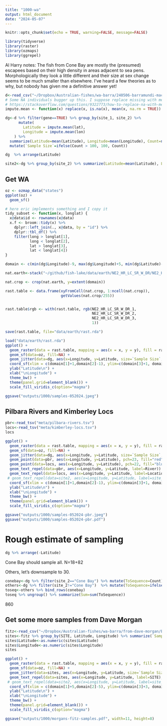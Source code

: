```yaml
---
title: "1000-wa"
output: html_document
date: "2024-05-07"
---
```


```r
knitr::opts_chunk$set(echo = TRUE, warning=FALSE, message=FALSE)
```

```r
library(tidyverse)
library(raster)
library(ozmaps)
library(ggrepel)
```



Al Harry notes:
The fish from Cone Bay are mostly the (presumed) escapees based on their high density in areas adjacent to sea pens. Morphologically they look a little different and their size at sex change seems to be much smaller than elsewhere. I’ve heard a few theories as to why, but nobody has given me a definitive answer yet!


```r
d<-read_csv("~/Dropbox/Australian-fishes/wa-barra/240506-barramundi-mac-edit.csv")
# Some NA individuals bugger up this. I suppose replace missing with mean
# https://stackoverflow.com/questions/9322773/how-to-replace-na-with-mean-by-group-subset
impute.mean <- function(x) replace(x, is.na(x), mean(x, na.rm = TRUE))

dg<-d %>% filter(gene==TRUE) %>% group_by(site_1, site_2) %>% 
      mutate(
        Latitude = impute.mean(lat),
        Longitude = impute.mean(lon)  
    ) %>%
  summarize(Latitude=mean(Latitude), Longitude=mean(Longitude), Count=n()) %>%
  mutate(`Sample Size`=ifelse(Count > 100, 100, Count))

dg  %>% arrange(Latitude)

site2<-dg %>% group_by(site_2) %>% summarize(Latitude=mean(Latitude), Longitude=mean(Longitude), `Total Samples`=sum(Count))
```


## Get WA
```r
oz <- ozmap_data("states")
ggplot(oz) +
  geom_sf()
```

```r
# here eric implements something and I copy it
tidy_subset <- function(x, longlat) {
  x@data$id <- rownames(x@data)
  x.f <- broom::tidy(x) %>%
    dplyr::left_join(., x@data, by = "id") %>%
    dplyr::tbl_df() %>%
    filter(long > longlat[1],
           long < longlat[2],
           lat > longlat[3],
           lat < longlat[4])
}

```

```r
domain <- c(min(dg$Longitude)-9, max(dg$Longitude)+5, min(dg$Latitude)-6, max(dg$Latitude)+2)
```


```r
nat.earth<-stack("~/github/fish-lake/data/earth/NE2_HR_LC_SR_W_DR/NE2_HR_LC_SR_W_DR.tif")

nat.crop <- crop(nat.earth, y=extent(domain))

rast.table <- data.frame(xyFromCell(nat.crop, 1:ncell(nat.crop)),
                         getValues(nat.crop/255))


rast.table$rgb <- with(rast.table, rgb(NE2_HR_LC_SR_W_DR_1,
                                       NE2_HR_LC_SR_W_DR_2,
                                       NE2_HR_LC_SR_W_DR_3,
                                       1))

save(rast.table, file="data/earth/rast.rda")
```

```r
load("data/earth/rast.rda")
ggplot() +
  geom_raster(data = rast.table, mapping = aes(x = x, y = y), fill = rast.table$rgb, interpolate = TRUE)  +
  geom_sf(data=oz, fill=NA) +
  geom_jitter(data=dg, aes(x=Longitude, y=Latitude, size=`Sample Size`, fill=`Sample Size`), pch=21, alpha=0.75) +
  coord_sf(xlim = c(domain[1]+1,domain[2]-1), ylim=c(domain[3]+1, domain[4]-1)) +
  ylab("Latitude\n") +
  xlab("\nLongitude") +
  theme_bw() +
  theme(panel.grid=element_blank()) +
  scale_fill_viridis_c(option="magma")

ggsave("outputs/1000/samples-052024.jpeg")
```



## Pilbara Rivers and Kimberley Locs

```r
pbr<-read_tsv("meta/pilbara-rivers.tsv")
locs<-read_tsv("meta/kimberley-locs.tsv")
locs
```


```r
ggplot() +
  geom_raster(data = rast.table, mapping = aes(x = x, y = y), fill = rast.table$rgb, interpolate = TRUE)  +
  geom_sf(data=oz, fill=NA) +
  geom_jitter(data=dg, aes(x=Longitude, y=Latitude, size=`Sample Size`, fill=`Sample Size`), pch=21, alpha=0.75) +
  geom_point(data=pbr, aes(x=Longitude, y=Latitude), pch=23, fill="red", alpha=0.75, size=4) +
  geom_point(data=locs, aes(x=Longitude, y=Latitude), pch=22, fill="blue", alpha=0.75, size=4) +
  geom_text_repel(data=pbr, aes(x=Longitude, y=Latitude, label=River)) +
  geom_text_repel(data=locs, aes(x=Longitude, y=Latitude, label=Location)) +
 # geom_text_repel(data=site2, aes(x=Longitude, y=Latitude, label=site_2), max.overlaps = Inf) +
  coord_sf(xlim = c(domain[1]+1,domain[2]-1), ylim=c(domain[3]+1, domain[4]-1)) +
  ylab("Latitude\n") +
  xlab("\nLongitude") +
  theme_bw() +
  theme(panel.grid=element_blank()) +
  scale_fill_viridis_c(option="magma")

ggsave("outputs/1000/samples-052024-pbr.jpeg")
ggsave("outputs/1000/samples-052024-pbr.pdf")

```



# Rough estimate of sampling

```r
dg %>% arrange(-Latitude)
```

Cone Bay should sample all. N=18+82

Others, let's downsample to 30.    


```r
conebay<-dg %>% filter(site_2=="Cone Bay") %>% mutate(ToSequence=Count) %>% dplyr::select(-Count, -`Sample Size`)
others<-dg %>% filter(site_2!="Cone Bay")  %>% mutate(ToSequence=ifelse(Count > 30, 30, Count)) %>% dplyr::select(-Count, -`Sample Size`)
toseq<-others %>% bind_rows(conebay)
toseq %>% ungroup() %>% summarize(Sum=sum(ToSequence))
```

860 

## Get some more samples from Dave Morgan

```r
fitz<-read_csv("~/Dropbox/Australian-fishes/wa-barra/from-dave-morgan/Barramundi biologicals Fitzroy-MAC edit.csv")
sites<-fitz %>% group_by(SITE, Latitude, Longitude) %>% summarize(`Sample Size`=n()) %>% filter(!Latitude %in% c(NA,"?"))
sites$Latitude<-as.numeric(sites$Latitude)
sites$Longitude<-as.numeric(sites$Longitude)
sites 
```


```r
ggplot() +
  geom_raster(data = rast.table, mapping = aes(x = x, y = y), fill = rast.table$rgb, interpolate = TRUE)  +
  geom_sf(data=oz, fill=NA) +
  geom_jitter(data=sites, aes(x=Longitude, y=Latitude, size=`Sample Size`, fill=`Sample Size`), pch=21, alpha=0.75) +
  geom_text_repel(data=sites, aes(x=Longitude, y=Latitude, label=SITE), max.overlaps = Inf) +
 # geom_text_repel(data=site2, aes(x=Longitude, y=Latitude, label=site_2), max.overlaps = Inf) +
  coord_sf(xlim = c(domain[1]+5,domain[2]-5), ylim=c(domain[3]+3, domain[4]-2)) +
  ylab("Latitude\n") +
  xlab("\nLongitude") +
  theme_bw() +
  theme(panel.grid=element_blank()) +
  scale_fill_viridis_c(option="magma")

ggsave("outputs/1000/morgans-fitz-samples.pdf", width=11, height=8)
```
